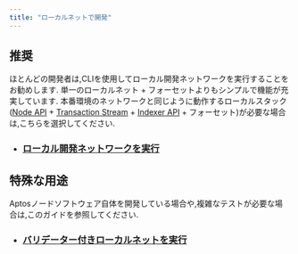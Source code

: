 ```yaml
---
title: "ローカルネットで開発"
---
```






## 推奨

ほとんどの開発者は,CLIを使用してローカル開発ネットワークを実行することをお勧めします.
単一のローカルネット + フォーセットよりもシンプルで機能が充実しています.
本番環境のネットワークと同じように動作するローカルスタック
([Node API](/ja/build/apis) + [Transaction Stream](/ja/build/indexer/txn-stream) +
[Indexer API](/ja/build/indexer) + フォーセット)が必要な場合は,こちらを選択してください.

- ### [ローカル開発ネットワークを実行](/ja/network/nodes/localnet/local-development-network)

## 特殊な用途

Aptosノードソフトウェア自体を開発している場合や,複雑なテストが必要な場合は,このガイドを参照してください.

- ### [バリデーター付きローカルネットを実行](/ja/network/nodes/localnet/run-a-localnet)

